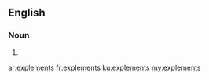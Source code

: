 ==English==

===Noun===
{{head|en|plural}}

# {{plural of|explement|lang=en}}

[[ar:explements]]
[[fr:explements]]
[[ku:explements]]
[[my:explements]]
